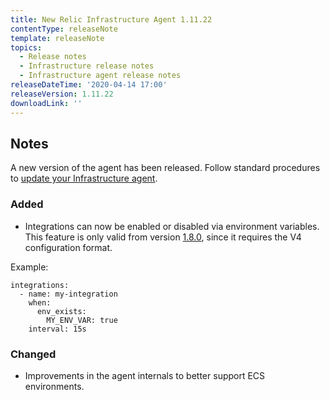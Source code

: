 ```yaml
---
title: New Relic Infrastructure Agent 1.11.22
contentType: releaseNote
template: releaseNote
topics:
  - Release notes
  - Infrastructure release notes
  - Infrastructure agent release notes
releaseDateTime: '2020-04-14 17:00'
releaseVersion: 1.11.22
downloadLink: ''
---
```


## Notes

A new version of the agent has been released. Follow standard procedures to [update your Infrastructure agent](/docs/infrastructure/new-relic-infrastructure/installation/update-infrastructure-agent).

### Added

* Integrations can now be enabled or disabled via environment variables. This feature is only valid from version [1.8.0](https://docs.newrelic.com/docs/integrations/integrations-sdk/file-specifications/integration-configuration-file-specifications-agent-v180), since it requires the V4 configuration format.

Example:

```
integrations:
  - name: my-integration
    when:
      env_exists:
        MY_ENV_VAR: true
    interval: 15s
```

### Changed

* Improvements in the agent internals to better support ECS environments.
